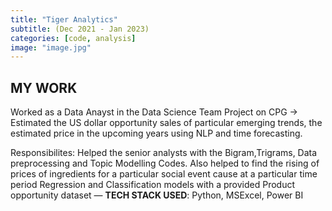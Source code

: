 ```yaml
---
title: "Tiger Analytics"
subtitle: (Dec 2021 - Jan 2023)
categories: [code, analysis]
image: "image.jpg"
---
```

**MY WORK** 
----
Worked as a Data Anayst in the Data Science Team
Project on CPG -> Estimated the US dollar opportunity sales of particular emerging trends, the estimated
price in the upcoming years using NLP and time forecasting. 

Responsibilites: Helped the senior analysts
with the Bigram,Trigrams, Data preprocessing and Topic Modelling Codes. Also helped to find the rising
of prices of ingredients for a particular social event cause at a particular time period
Regression and Classification models with a provided Product opportunity dataset
---
**TECH STACK USED**: Python, MSExcel, Power BI
